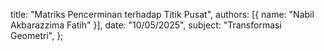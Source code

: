   title: "Matriks Pencerminan terhadap Titik Pusat",
  authors: [{ name: "Nabil Akbarazzima Fatih" }],
  date: "10/05/2025",
  subject: "Transformasi Geometri",
};
